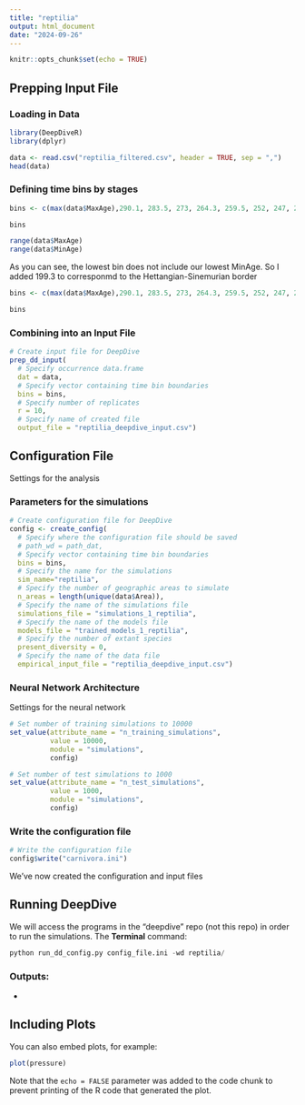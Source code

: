 ```yaml
---
title: "reptilia"
output: html_document
date: "2024-09-26"
---
```


```r
knitr::opts_chunk$set(echo = TRUE)
```

## Prepping Input File

### Loading in Data

```r
library(DeepDiveR)
library(dplyr)
```

```r
data <- read.csv("reptilia_filtered.csv", header = TRUE, sep = ",")
head(data)
```

### Defining time bins by stages

```r
bins <- c(max(data$MaxAge),290.1, 283.5, 273, 264.3, 259.5, 252, 247, 242, 237, 227, 217)

bins
```

```r
range(data$MaxAge)
range(data$MinAge)

```

As you can see, the lowest bin does not include our lowest MinAge. So I added 199.3 to corresponmd to the Hettangian-Sinemurian border

```r
bins <- c(max(data$MaxAge),290.1, 283.5, 273, 264.3, 259.5, 252, 247, 242, 237, 227, 217, 199.3)

bins
```

### Combining into an Input File

```r
# Create input file for DeepDive
prep_dd_input(
  # Specify occurrence data.frame
  dat = data,
  # Specify vector containing time bin boundaries
  bins = bins,
  # Specify number of replicates
  r = 10,
  # Specify name of created file
  output_file = "reptilia_deepdive_input.csv")

```

## Configuration File

Settings for the analysis

### Parameters for the simulations

```r
# Create configuration file for DeepDive
config <- create_config(
  # Specify where the configuration file should be saved
  # path_wd = path_dat,
  # Specify vector containing time bin boundaries
  bins = bins,
  # Specify the name for the simulations
  sim_name="reptilia",
  # Specify the number of geographic areas to simulate
  n_areas = length(unique(data$Area)),
  # Specify the name of the simulations file
  simulations_file = "simulations_1_reptilia",
  # Specify the name of the models file
  models_file = "trained_models_1_reptilia",
  # Specify the number of extant species
  present_diversity = 0,
  # Specify the name of the data file
  empirical_input_file = "reptilia_deepdive_input.csv")
```

### Neural Network Architecture

Settings for the neural network

```r
# Set number of training simulations to 10000
set_value(attribute_name = "n_training_simulations", 
          value = 10000, 
          module = "simulations",
          config)

# Set number of test simulations to 1000
set_value(attribute_name = "n_test_simulations", 
          value = 1000, 
          module = "simulations",
          config)
```

### Write the configuration file

```r
# Write the configuration file 
config$write("carnivora.ini")
```

We've now created the configuration and input files

## Running DeepDive

We will access the programs in the "deepdive" repo (not this repo) in order to run the simulations. The **Terminal** command:

```python
python run_dd_config.py config_file.ini -wd reptilia/
```

### Outputs:

-   

## Including Plots

You can also embed plots, for example:

```r
plot(pressure)
```

Note that the `echo = FALSE` parameter was added to the code chunk to prevent printing of the R code that generated the plot.
